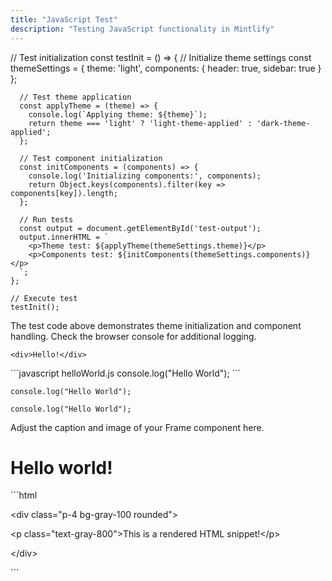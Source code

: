 ```yaml
---
title: "JavaScript Test"
description: "Testing JavaScript functionality in Mintlify"
---
```


<Frame>
  <div id="test-output"></div>
</Frame>

<CodeGroup>
  <CodeBlock title="Test Code" language="javascript">
    // Test initialization
    const testInit = () => {
      // Initialize theme settings
      const themeSettings = {
        theme: 'light',
        components: {
          header: true,
          sidebar: true
        }
      };

      // Test theme application
      const applyTheme = (theme) => {
        console.log(`Applying theme: ${theme}`);
        return theme === 'light' ? 'light-theme-applied' : 'dark-theme-applied';
      };

      // Test component initialization
      const initComponents = (components) => {
        console.log('Initializing components:', components);
        return Object.keys(components).filter(key => components[key]).length;
      };

      // Run tests
      const output = document.getElementById('test-output');
      output.innerHTML = `
        <p>Theme test: ${applyTheme(themeSettings.theme)}</p>
        <p>Components test: ${initComponents(themeSettings.components)}</p>
      `;
    };

    // Execute test
    testInit();
  </CodeBlock>
</CodeGroup>

<Note>
  The test code above demonstrates theme initialization and component handling. Check the browser console for additional logging.
</Note>

```markup test
<div>Hello!</div>
```

<CodeGroup>
  ```javascript helloWorld.js
  console.log("Hello World");
  ```

  ```
  console.log("Hello World");
  ```

  ```
  console.log("Hello World");
  ```
</CodeGroup>

<Frame as="div">
  Adjust the caption and image of your Frame component here.
</Frame>



# Hello world!

\`\`\`html

\<div class="p-4 bg-gray-100 rounded">

&#x20; \<p class="text-gray-800">This is a rendered HTML snippet!\</p>

\</div>

\`\`\`